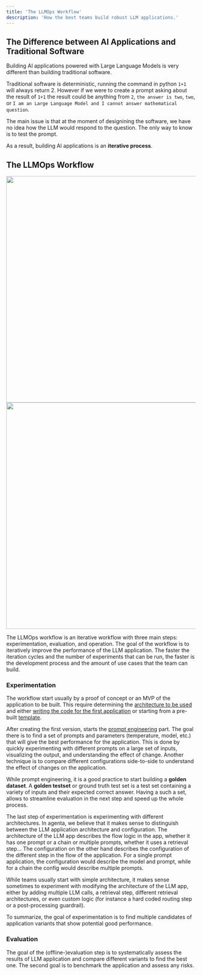 ```yaml
---
title: 'The LLMOps Workflow'
description: 'How the best teams build robust LLM applications.'
---
```



## The Difference between AI Applications and Traditional Software

Building AI applications powered with Large Language Models is very different than building traditional software.

Traditional software is deterministic, running the command in python `1+1` will always return 2. However if we were to create a prompt asking about the result of `1+1` the result could be anything from `2`, `the answer is two`, `two`, or `I am an Large Language Model and I cannot answer mathematical question`. 

The main issue is that at the moment of designining the software, we have no idea how the LLM would respond to the question. The only way to know is to test the prompt.

As a result, building AI applications is an **iterative process**.

## The LLMOps Workflow

<img className="dark:hidden" height="600" src="/images/learning/llmops_lifecycle_whitebg.png" />
<img className="hidden dark:block" height="600" src="/images/learning/llmops_lifecycle_darkbg.png" />

The LLMOps workflow is an iterative workflow with three main steps: experimentation, evaluation, and operation. The goal of the workflow is to iteratively improve the performance of the LLM application. The faster the iteration cycles and the number of experiments that can be run, the faster is the development process and the amount of use cases that the team can build. 

### Experimentation
The workflow start usually by a proof of concept or an MVP of the application to be built. This require determining the [architecture to be used](/learn/llm_app_architectures) and either [writing the code for the first application](quickstart/getting-started-code) or starting from a pre-built [template](/quickstart/getting-started-ui).

After creating the first version, starts the [prompt engineering](/learn/prompt_engineering) part. The goal there is to find a set of prompts and parameters (temperature, model, etc.) that will give the best performance for the application. This is done by quickly experimenting with different prompts on a large set of inputs, visualizing the output, and understanding the effect of change. Another technique is to compare different configurations side-to-side to understand the effect of changes on the application.

While prompt engineering, it is a good practice to start building a **golden dataset**. A **golden testset** or ground truth test set is a test set containing a variety of inputs and their expected correct answer. Having a such a set, allows to streamline evaluation in the next step and speed up the whole process.

The last step of experimentation is experimenting with different architectures. In agenta, we believe that it makes sense to distinguish between the LLM application architecture and configuration. The architecture of the LLM app describes the flow logic in the app, whether it has one prompt or a chain or multiple prompts, whether it uses a retrieval step... The configuration on the other hand describes the configuration of the different step in the flow of the application. For a single prompt application, the configuration would describe the model and prompt, while for a chain the config would describe multiple prompts.

While teams usually start with simple architecture, it makes sense sometimes to experiment with modifying the architecture of the LLM app, either by adding multiple LLM calls, a retrieval step, different retrieval architectures, or even custom logic (for instance a hard coded routing step or a post-processing guardrail). 

To summarize, the goal of experimentation is to find multiple candidates of application variants that show potential good performance.

### Evaluation

The goal of the (offline-)evaluation step is to systematically assess the results of LLM application and compare different variants to find the best one. The second goal is to benchmark the application and assess any risks.
